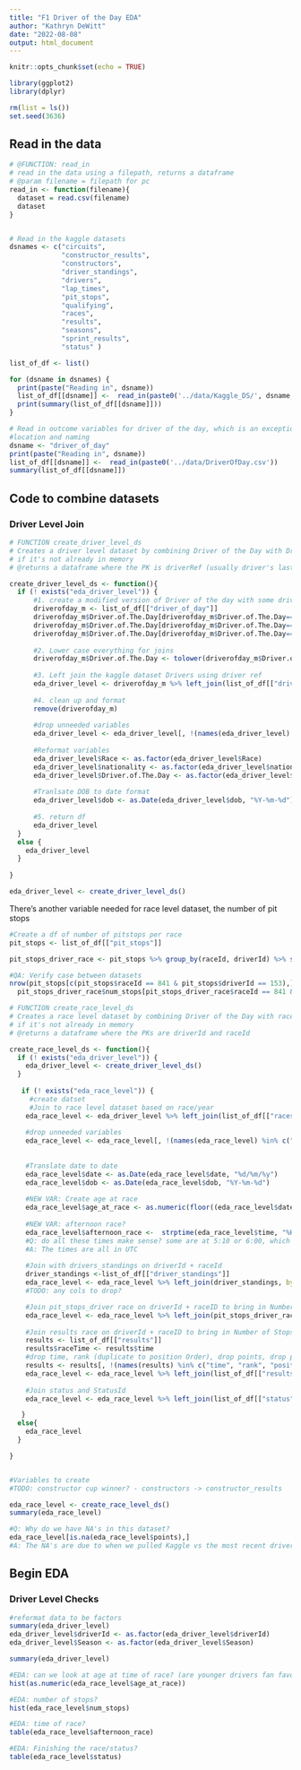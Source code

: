 ```yaml
---
title: "F1 Driver of the Day EDA"
author: "Kathryn DeWitt"
date: "2022-08-08"
output: html_document
---
```


```r
knitr::opts_chunk$set(echo = TRUE)

library(ggplot2)
library(dplyr)

rm(list = ls())
set.seed(3636)
```

## Read in the data

```r
# @FUNCTION: read_in
# read in the data using a filepath, returns a dataframe
# @param filename = filepath for pc
read_in <- function(filename){
  dataset = read.csv(filename)
  dataset
}


# Read in the kaggle datasets
dsnames <- c("circuits",
             "constructor_results",
             "constructors",
             "driver_standings",
             "drivers",
             "lap_times",
             "pit_stops",
             "qualifying",
             "races",
             "results",
             "seasons",
             "sprint_results",
             "status" )

list_of_df <- list()

for (dsname in dsnames) {
  print(paste("Reading in", dsname))
  list_of_df[[dsname]] <-  read_in(paste0('../data/Kaggle_DS/', dsname, '.csv'))
  print(summary(list_of_df[[dsname]]))
}

# Read in outcome variables for driver of the day, which is an exception in 
#location and naming
dsname <- "driver_of_day"
print(paste("Reading in", dsname))
list_of_df[[dsname]] <-  read_in(paste0('../data/DriverOfDay.csv'))
summary(list_of_df[[dsname]])
```


## Code to combine datasets

### Driver Level Join

```r
# FUNCTION create_driver_level_ds
# Creates a driver level dataset by combining Driver of the Day with Driver Data 
# if it's not already in memory
# @returns a dataframe where the PK is driverRef (usually driver's last name, all lower)

create_driver_level_ds <- function(){
  if (! exists("eda_driver_level")) {
      #1. create a modified version of Driver of the day with some driver reference updates
      driverofday_m <- list_of_df[["driver_of_day"]]
      driverofday_m$Driver.of.The.Day[driverofday_m$Driver.of.The.Day=="Verstappen"] <- c("max_verstappen")
      driverofday_m$Driver.of.The.Day[driverofday_m$Driver.of.The.Day=="Kyvat"] <- c("kvyat") #spelling error that needs to be fixed
      driverofday_m$Driver.of.The.Day[driverofday_m$Driver.of.The.Day=="Magnussen"] <- c("kevin_magnussen")
      
      #2. Lower case everything for joins
      driverofday_m$Driver.of.The.Day <- tolower(driverofday_m$Driver.of.The.Day)
      
      #3. Left join the kaggle dataset Drivers using driver ref
      eda_driver_level <- driverofday_m %>% left_join(list_of_df[["drivers"]], by = c("Driver.of.The.Day" = "driverRef"))
      
      #4. clean up and format
      remove(driverofday_m)
      
      #drop unneeded variables 
      eda_driver_level <- eda_driver_level[, !(names(eda_driver_level) %in% c("number", "code", "forename", "surname", "url"))]
      
      #Reformat variables
      eda_driver_level$Race <- as.factor(eda_driver_level$Race)
      eda_driver_level$nationality <- as.factor(eda_driver_level$nationality)
      eda_driver_level$Driver.of.The.Day <- as.factor(eda_driver_level$Driver.of.The.Day)
      
      #Tranlsate DOB to date format
      eda_driver_level$dob <- as.Date(eda_driver_level$dob, "%Y-%m-%d")
      
      #5. return df
      eda_driver_level
  }
  else {
    eda_driver_level
  }
  
}

eda_driver_level <- create_driver_level_ds()

```

There's another variable needed for race level dataset, the number of pit stops

```r
#Create a df of number of pitstops per race
pit_stops <- list_of_df[["pit_stops"]]

pit_stops_driver_race <- pit_stops %>% group_by(raceId, driverId) %>% summarise(num_stops = n())

#QA: Verify case between datasets
nrow(pit_stops[c(pit_stops$raceId == 841 & pit_stops$driverId == 153),]) ==
  pit_stops_driver_race$num_stops[pit_stops_driver_race$raceId == 841 & pit_stops_driver_race$driverId == 153]

```


```r
# FUNCTION create_race_level_ds
# Creates a race level dataset by combining Driver of the Day with race level info 
# if it's not already in memory
# @returns a dataframe where the PKs are driverId and raceId

create_race_level_ds <- function(){
  if (! exists("eda_driver_level")) {
    eda_driver_level <- create_driver_level_ds()
  }
  
   if (! exists("eda_race_level")) {
     #create datset
     #Join to race level dataset based on race/year
    eda_race_level <- eda_driver_level %>% left_join(list_of_df[["races"]], by = c("Race" = "name", "Season" = "year"))
    
    #drop unneeded variables 
    eda_race_level <- eda_race_level[, !(names(eda_race_level) %in% c("round", "url"))]
          
    
    #Translate date to date
    eda_race_level$date <- as.Date(eda_race_level$date, "%d/%m/%y")
    eda_race_level$dob <- as.Date(eda_race_level$dob, "%Y-%m-%d")
    
    #NEW VAR: Create age at race
    eda_race_level$age_at_race <- as.numeric(floor((eda_race_level$date - eda_race_level$dob) / 365.25))
    
    #NEW VAR: afternoon race?
    eda_race_level$afternoon_race <-  strptime(eda_race_level$time, "%H:%M:%S") >=  strptime("12:00:00", "%H:%M:%S")
    #Q: do all these times make sense? some are at 5:10 or 6:00, which is way too early...
    #A: The times are all in UTC
    
    #Join with drivers_standings on driverId + raceId 
    driver_standings <-list_of_df[["driver_standings"]]
    eda_race_level <- eda_race_level %>% left_join(driver_standings, by = c("raceId", "driverId"))
    #TODO: any cols to drop?

    #Join pit_stops_driver race on driverId + raceID to bring in Number of Stops
    eda_race_level <- eda_race_level %>% left_join(pit_stops_driver_race, by = c("raceId", "driverId"))
    
    #Join results race on driverId + raceID to bring in Number of Stops
    results <- list_of_df[["results"]]
    results$raceTime <- results$time
    #drop time, rank (duplicate to position Order), drop points, drop positionText
    results <- results[, !(names(results) %in% c("time", "rank", "positionText", "position", "points"))]
    eda_race_level <- eda_race_level %>% left_join(list_of_df[["results"]], by = c("raceId", "driverId"))
  
    #Join status and StatusId
    eda_race_level <- eda_race_level %>% left_join(list_of_df[["status"]], by = c("statusId"))

   }
  else{
    eda_race_level
  }

}


#Variables to create
#TODO: constructor cup winner? - constructors -> constructor_results

eda_race_level <- create_race_level_ds()
summary(eda_race_level)

#Q: Why do we have NA's in this dataset?
eda_race_level[is.na(eda_race_level$points),]
#A: The NA's are due to when we pulled Kaggle vs the most recent driver of the day.
```


## Begin EDA

### Driver Level Checks

```r
#reformat data to be factors
summary(eda_driver_level)
eda_driver_level$driverId <- as.factor(eda_driver_level$driverId)
eda_driver_level$Season <- as.factor(eda_driver_level$Season)

summary(eda_driver_level)

#EDA: can we look at age at time of race? (are younger drivers fan favorites?)
hist(as.numeric(eda_race_level$age_at_race))

#EDA: number of stops?
hist(eda_race_level$num_stops)

#EDA: time of race?
table(eda_race_level$afternoon_race)

#EDA: Finishing the race/status?
table(eda_race_level$status)
```

